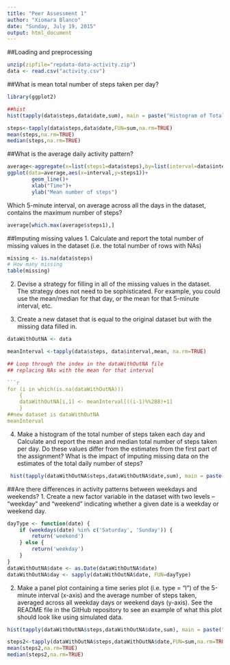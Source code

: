 ```yaml
---
title: "Peer Assessment 1"
author: "Xiomara Blanco"
date: "Sunday, July 19, 2015"
output: html_document
---
```



##Loading and preprocessing

```r
unzip(zipfile="repdata-data-activity.zip")
data <- read.csv("activity.csv")
```

##What is mean total number of steps taken per day?

```r
library(ggplot2)

##hist
hist(tapply(data$steps,data$date,sum), main = paste("Histogram of Total Number of Steps Taken per Day"), xlab="Sum of Steps")

steps<-tapply(data$steps,data$date,FUN=sum,na.rm=TRUE)
mean(steps,na.rm=TRUE)
median(steps,na.rm=TRUE)

```

##What is the average daily activity pattern?

```r
average<-aggregate(x=list(steps1=data$steps),by=list(interval=data$interval),FUN=mean,na.rm=TRUE)
ggplot(data=average,aes(x=interval,y=steps1))+
        geom_line()+
        xlab("Time")+
        ylab("Mean number of steps")
```
Which 5-minute interval, on average across all the days in the dataset, contains the maximum number of steps?
```r
average[which.max(average$steps1),]
```

##Imputing missing values
1. Calculate and report the total number of missing values in the dataset (i.e. the total number of rows with NAs)
```r
missing <- is.na(data$steps)
# How many missing
table(missing)
```
2. Devise a strategy for filling in all of the missing values in the dataset. The strategy does not need to be sophisticated. For example, you could use the mean/median for that day, or the mean for that 5-minute interval, etc.

3. Create a new dataset that is equal to the original dataset but with the missing data filled in.

```r
dataWithOutNA <- data

meanInterval <-tapply(data$steps, data$interval,mean, na.rm=TRUE)

## Loop through the index in the dataWithOutNA file
## replacing NAs with the mean for that interval

```r
for (i in which(is.na(dataWithOutNA)))
    {
    dataWithOutNA[i,1] <- meanInterval[((i-1)%%288)+1]
    }
##new dataset is dataWithOutNA
meanInterval

```

4. Make a histogram of the total number of steps taken each day and Calculate and report the mean and median total number of steps taken per day. Do these values differ from the estimates from the first part of the assignment? What is the impact of imputing missing data on the estimates of the total daily number of steps?
```r
 hist(tapply(dataWithOutNA$steps,dataWithOutNA$date,sum), main = paste("Histogram of Total Number of Steps Taken per Day"), xlab="Sum of Steps")
```


##Are there differences in activity patterns between weekdays and weekends?
1. Create a new factor variable in the dataset with two levels – “weekday” and “weekend” indicating whether a given date is a weekday or weekend day.

```r
dayType <- function(date) {
    if (weekdays(date) %in% c('Saturday', 'Sunday')) {
        return('weekend')
    } else {
        return('weekday')
    }
}
dataWithOutNA$date <- as.Date(dataWithOutNA$date)
dataWithOutNA$day <- sapply(dataWithOutNA$date, FUN=dayType)
```
2. Make a panel plot containing a time series plot (i.e. type = "l") of the 5-minute interval (x-axis) and the average number of steps taken, averaged across all weekday days or weekend days (y-axis). See the README file in the GitHub repository to see an example of what this plot should look like using simulated data.

```r
hist(tapply(dataWithOutNA$steps,dataWithOutNA$date,sum), main = paste("Histogram of Total Number of Steps Taken per Day"), xlab="Sum of Steps")

steps2<-tapply(dataWithOutNA$steps,dataWithOutNA$date,FUN=sum,na.rm=TRUE)
mean(steps2,na.rm=TRUE)
median(steps2,na.rm=TRUE)
```

